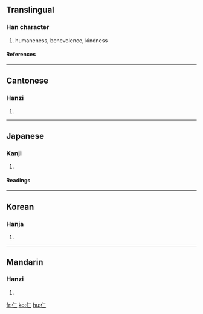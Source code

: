 {{see|忈}}

==Translingual==
===Han character===
{{Han char|rad=人|as=02|sn=4|four=2121<sub>0</sub>|canj=人一一 (OMM)}}
# humaneness, benevolence, kindness
====References====
{{Han ref|kx=0091.070|dkj=00349|dj=0193.010|hdz=10107.010|uh=4EC1|ud=20161|bh=A4AF|bd=42159}}
----
==Cantonese==
===Hanzi===
{{yue-hanzi|jyut=|y=yan4}}
# {{defn|Cantonese}}
----
==Japanese==
===Kanji===
{{ja-kanji|grade=|rs=人02}}
# {{defn|Japanese}}
====Readings====
{{ja-readings|on=[[じん]] (jin), [[にん]] (nin), [[に]] (ni)|kun=[[ひと]] (hito), [[いつくしむ]] (itsukushimu)}}
----
==Korean==
===Hanja===
{{ko-hanja|hangeul=인|rv=in|mr=in}}
# {{defn|Korean}}
----
==Mandarin==
===Hanzi===
{{cmn-hanzi|pin=[[jìn]] (jin4), [[rén]] (ren2)|wg=chin<sup>4</sup>, jen<sup>2</sup>}}
# {{defn|Mandarin}}

[[fr:仁]]
[[ko:仁]]
[[hu:仁]]